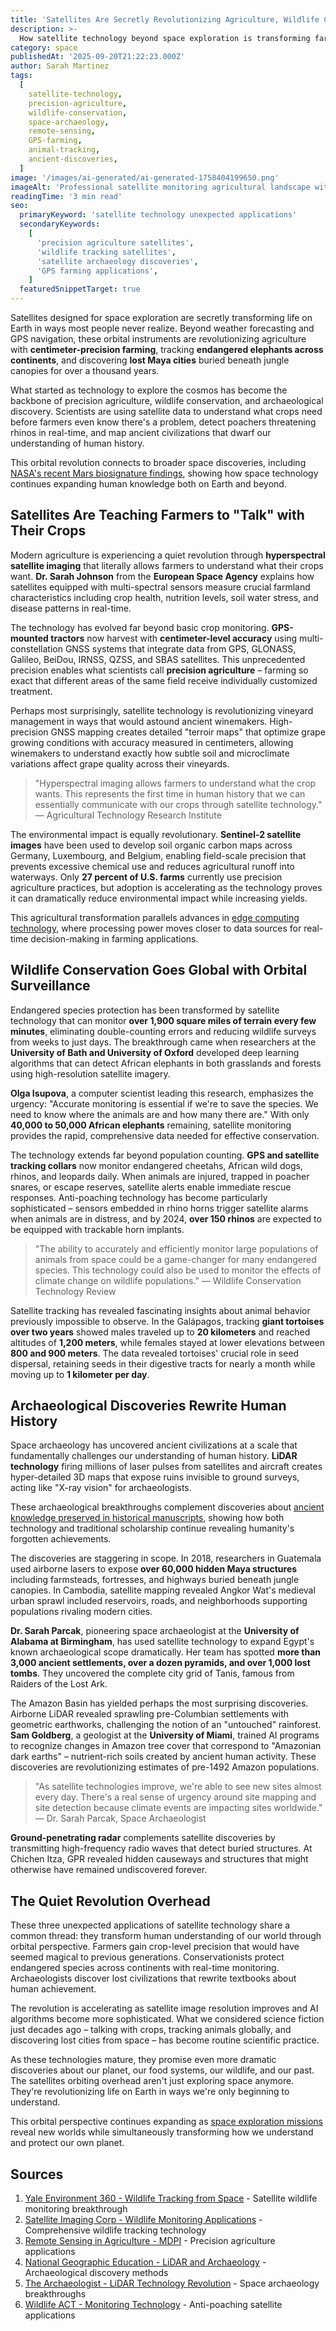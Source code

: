 ```yaml
---
title: 'Satellites Are Secretly Revolutionizing Agriculture, Wildlife Conservation, and Archaeological Discoveries'
description: >-
  How satellite technology beyond space exploration is transforming farming precision, endangered species tracking, and uncovering ancient civilizations with unprecedented accuracy and scale.
category: space
publishedAt: '2025-09-20T21:22:23.000Z'
author: Sarah Martinez
tags:
  [
    satellite-technology,
    precision-agriculture,
    wildlife-conservation,
    space-archaeology,
    remote-sensing,
    GPS-farming,
    animal-tracking,
    ancient-discoveries,
  ]
image: '/images/ai-generated/ai-generated-1758404199650.png'
imageAlt: 'Professional satellite monitoring agricultural landscape with precision farming technology and GPS-guided equipment in operation'
readingTime: '3 min read'
seo:
  primaryKeyword: 'satellite technology unexpected applications'
  secondaryKeywords:
    [
      'precision agriculture satellites',
      'wildlife tracking satellites',
      'satellite archaeology discoveries',
      'GPS farming applications',
    ]
  featuredSnippetTarget: true
---
```


Satellites designed for space exploration are secretly transforming life on Earth in ways most people never realize. Beyond weather forecasting and GPS navigation, these orbital instruments are revolutionizing agriculture with **centimeter-precision farming**, tracking **endangered elephants across continents**, and discovering **lost Maya cities** buried beneath jungle canopies for over a thousand years.

What started as technology to explore the cosmos has become the backbone of precision agriculture, wildlife conservation, and archaeological discovery. Scientists are using satellite data to understand what crops need before farmers even know there's a problem, detect poachers threatening rhinos in real-time, and map ancient civilizations that dwarf our understanding of human history.

This orbital revolution connects to broader space discoveries, including [NASA's recent Mars biosignature findings](/space/mars-sapphire-canyon-biosignature-discovery-perseverance), showing how space technology continues expanding human knowledge both on Earth and beyond.

## Satellites Are Teaching Farmers to "Talk" with Their Crops

Modern agriculture is experiencing a quiet revolution through **hyperspectral satellite imaging** that literally allows farmers to understand what their crops want. **Dr. Sarah Johnson** from the **European Space Agency** explains how satellites equipped with multi-spectral sensors measure crucial farmland characteristics including crop health, nutrition levels, soil water stress, and disease patterns in real-time.

The technology has evolved far beyond basic crop monitoring. **GPS-mounted tractors** now harvest with **centimeter-level accuracy** using multi-constellation GNSS systems that integrate data from GPS, GLONASS, Galileo, BeiDou, IRNSS, QZSS, and SBAS satellites. This unprecedented precision enables what scientists call **precision agriculture** – farming so exact that different areas of the same field receive individually customized treatment.

Perhaps most surprisingly, satellite technology is revolutionizing vineyard management in ways that would astound ancient winemakers. High-precision GNSS mapping creates detailed "terroir maps" that optimize grape growing conditions with accuracy measured in centimeters, allowing winemakers to understand exactly how subtle soil and microclimate variations affect grape quality across their vineyards.

> "Hyperspectral imaging allows farmers to understand what the crop wants. This represents the first time in human history that we can essentially communicate with our crops through satellite technology." — Agricultural Technology Research Institute

The environmental impact is equally revolutionary. **Sentinel-2 satellite images** have been used to develop soil organic carbon maps across Germany, Luxembourg, and Belgium, enabling field-scale precision that prevents excessive chemical use and reduces agricultural runoff into waterways. Only **27 percent of U.S. farms** currently use precision agriculture practices, but adoption is accelerating as the technology proves it can dramatically reduce environmental impact while increasing yields.

This agricultural transformation parallels advances in [edge computing technology](/technology/edge-computing-breaks-free-from-cloud-microseconds), where processing power moves closer to data sources for real-time decision-making in farming applications.

## Wildlife Conservation Goes Global with Orbital Surveillance

Endangered species protection has been transformed by satellite technology that can monitor **over 1,900 square miles of terrain every few minutes**, eliminating double-counting errors and reducing wildlife surveys from weeks to just days. The breakthrough came when researchers at the **University of Bath and University of Oxford** developed deep learning algorithms that can detect African elephants in both grasslands and forests using high-resolution satellite imagery.

**Olga Isupova**, a computer scientist leading this research, emphasizes the urgency: "Accurate monitoring is essential if we're to save the species. We need to know where the animals are and how many there are." With only **40,000 to 50,000 African elephants** remaining, satellite monitoring provides the rapid, comprehensive data needed for effective conservation.

The technology extends far beyond population counting. **GPS and satellite tracking collars** now monitor endangered cheetahs, African wild dogs, rhinos, and leopards daily. When animals are injured, trapped in poacher snares, or escape reserves, satellite alerts enable immediate rescue responses. Anti-poaching technology has become particularly sophisticated – sensors embedded in rhino horns trigger satellite alarms when animals are in distress, and by 2024, **over 150 rhinos** are expected to be equipped with trackable horn implants.

> "The ability to accurately and efficiently monitor large populations of animals from space could be a game-changer for many endangered species. This technology could also be used to monitor the effects of climate change on wildlife populations." — Wildlife Conservation Technology Review

Satellite tracking has revealed fascinating insights about animal behavior previously impossible to observe. In the Galápagos, tracking **giant tortoises over two years** showed males traveled up to **20 kilometers** and reached altitudes of **1,200 meters**, while females stayed at lower elevations between **800 and 900 meters**. The data revealed tortoises' crucial role in seed dispersal, retaining seeds in their digestive tracts for nearly a month while moving up to **1 kilometer per day**.

## Archaeological Discoveries Rewrite Human History

Space archaeology has uncovered ancient civilizations at a scale that fundamentally challenges our understanding of human history. **LiDAR technology** firing millions of laser pulses from satellites and aircraft creates hyper-detailed 3D maps that expose ruins invisible to ground surveys, acting like "X-ray vision" for archaeologists.

These archaeological breakthroughs complement discoveries about [ancient knowledge preserved in historical manuscripts](/space/500-year-old-manuscript-reveals-ancient-astronomy-knowledge), showing how both technology and traditional scholarship continue revealing humanity's forgotten achievements.

The discoveries are staggering in scope. In 2018, researchers in Guatemala used airborne lasers to expose **over 60,000 hidden Maya structures** including farmsteads, fortresses, and highways buried beneath jungle canopies. In Cambodia, satellite mapping revealed Angkor Wat's medieval urban sprawl included reservoirs, roads, and neighborhoods supporting populations rivaling modern cities.

**Dr. Sarah Parcak**, pioneering space archaeologist at the **University of Alabama at Birmingham**, has used satellite technology to expand Egypt's known archaeological scope dramatically. Her team has spotted **more than 3,000 ancient settlements, over a dozen pyramids, and over 1,000 lost tombs**. They uncovered the complete city grid of Tanis, famous from Raiders of the Lost Ark.

The Amazon Basin has yielded perhaps the most surprising discoveries. Airborne LiDAR revealed sprawling pre-Columbian settlements with geometric earthworks, challenging the notion of an "untouched" rainforest. **Sam Goldberg**, a geologist at the **University of Miami**, trained AI programs to recognize changes in Amazon tree cover that correspond to "Amazonian dark earths" – nutrient-rich soils created by ancient human activity. These discoveries are revolutionizing estimates of pre-1492 Amazon populations.

> "As satellite technologies improve, we're able to see new sites almost every day. There's a real sense of urgency around site mapping and site detection because climate events are impacting sites worldwide." — Dr. Sarah Parcak, Space Archaeologist

**Ground-penetrating radar** complements satellite discoveries by transmitting high-frequency radio waves that detect buried structures. At Chichen Itza, GPR revealed hidden causeways and structures that might otherwise have remained undiscovered forever.

## The Quiet Revolution Overhead

These three unexpected applications of satellite technology share a common thread: they transform human understanding of our world through orbital perspective. Farmers gain crop-level precision that would have seemed magical to previous generations. Conservationists protect endangered species across continents with real-time monitoring. Archaeologists discover lost civilizations that rewrite textbooks about human achievement.

The revolution is accelerating as satellite image resolution improves and AI algorithms become more sophisticated. What we considered science fiction just decades ago – talking with crops, tracking animals globally, and discovering lost cities from space – has become routine scientific practice.

As these technologies mature, they promise even more dramatic discoveries about our planet, our food systems, our wildlife, and our past. The satellites orbiting overhead aren't just exploring space anymore. They're revolutionizing life on Earth in ways we're only beginning to understand.

This orbital perspective continues expanding as [space exploration missions](/space/webb-telescope-alpha-centauri-planet-discovery) reveal new worlds while simultaneously transforming how we understand and protect our own planet.

## Sources

1. [Yale Environment 360 - Wildlife Tracking from Space](https://e360.yale.edu/digest/a-new-way-to-track-endangered-wildlife-populations-from-space) - Satellite wildlife monitoring breakthrough
2. [Satellite Imaging Corp - Wildlife Monitoring Applications](https://www.satimagingcorp.com/applications/environmental-impact-studies/wildlife-and-marine-conservation/wildlife-monitoring/) - Comprehensive wildlife tracking technology
3. [Remote Sensing in Agriculture - MDPI](https://www.mdpi.com/2072-4292/12/19/3136) - Precision agriculture applications
4. [National Geographic Education - LiDAR and Archaeology](https://education.nationalgeographic.org/resource/lidar-and-archaeology/) - Archaeological discovery methods
5. [The Archaeologist - LiDAR Technology Revolution](https://www.thearchaeologist.org/blog/lidar-technology-revolutionizing-archaeological-discoveries) - Space archaeology breakthroughs
6. [Wildlife ACT - Monitoring Technology](https://www.wildlifeact.com/about-wildlife-act/monitoring-tracking-technology) - Anti-poaching satellite applications
